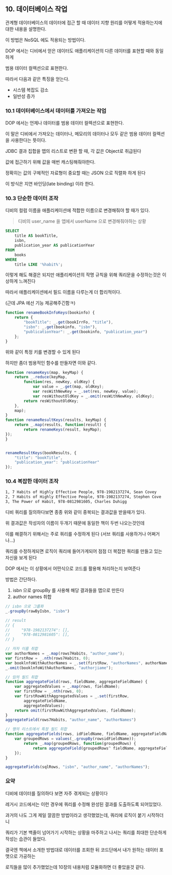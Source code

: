 ## 10. 데이터베이스 작업 


관계형 데이터베이스의 데이터에 접근 할 때 데이터 지향 원리를 어떻게 적용하는지에 대한 내용을 설명한다.

이 방법은 NoSQL 에도 적용되는 방법이다.

DOP 에서는 디비에서 얻은 데이터도 애플리케이션의 다른 데이터를 표현할 때와 동일하게

범용 데이터 컬렉션으로 표현한다.

따라서 다음과 같은 특징을 얻는다.

- 시스템 복잡도 감소
- 일반성 증가


### 10.1 데이터베이스에서 데이터를 가져오는 작업

DOP 에서는 언제나 데이터를 범용 데이터 컬렉션으로 표현한다.

이 말은 디비에서 가져오는 데이터나, 메모리의 데이터나 모두 같은 범용 데이터 컬렉션을 사용한다는 뜻이다.


JDBC 결과 집합을 맵의 리스트로 변환 할 때, 각 값은 Object로 취급된다

값에 접근하기 위해 값을 매번 캐스팅해줘야한다.

정확히는 값의 구체적인 자료형이 중요할 때는 JSON 으로 직렬화 하게 된다

이 방식은 지연 바인딩(late binding) 이라 한다.

### 10.3 단순한 데이터 조작

디비의 컬럼 이름을 애플리케이션에 적합한 이름으로 변경해줘야 할 때가 있다.

> 디비의 user_name 을 앱에서 userName 으로 변경해줘야하는 상황

```sql
SELECT
    title AS bookTitle,
    isbn,
    publication_year AS publicationYear
FROM
    books
WHERE 
    title LIKE '%habit%';
```

이렇게 해도 해결은 되지만 애플리케이션의 작명 규칙을 위해 쿼리문을 수정하는것은 이상하게 느껴진다


따라서 애플리케이션에서 필드 이름을 다루는게 더 합리적이다.

(근데 JPA 에선 기능 제공해주긴함ㅋ)

```js
function renameBookInfoKeys(bookinfo) {
    return {
        "bookTitle": _.get(bookIrrFo, "title"),
        "isbn": _.get(bookinfo, "isbn"),
        "publicationYear": _.get(bookinfo, "publication_year")
    };
}
```

위와 같이 특정 키를 변경할 수 있게 된다

하지만 좀더 범용적인 함수를 만들자면 이와 같다.

```js
function renameKeys(map, keyMap) {
    return _.reduce(keyMap,
        function(res, newKey, oldKey) {
            var value = _.get(map, oldKey);
            var resWithNewKey = _.set(res, newKey, value);
            var resWithoutOldKey = _.omit(resWithNewKey, oldKey);
        return resWithoutOldKey;
    },
    map);
}
function renameResultKeys(results, keyMap) {
    return _.map(results, function(result) {
        return renameKeys(result, keyMap);
});
}


renameResultKeys(bookResults, {
    "title": "bookTitle",
    "publication_year": "publicationYear"
});
```

### 10.4 복잡한 데이터 조작

```bash
1, 7 Habits of Highly Effective People, 978-1982137274, Sean Covey
2, 7 Habits of Highly Effective People, 978-1982137274, Stephen Cove
3, The Power of Habit, 978-0812981605, Charles Duhigg
```

디비 쿼리를 질의하다보면 종종 위와 같이 중복되는 결과값을 받을때가 있다.

위 결과값은 작성자의 이름이 두개기 때문에 동일한 책이 두번 나오는것인데

이를 해결하기 위해서는 주로 쿼리를 수정하게 된다 (서브 쿼리를 사용하거나 어쩌거나...)

쿼리를 수정하게되면 로직이 쿼리에 들어가게되어 점점 더 복잡한 쿼리를 만들고 있는 자신을 보게 된다

DOP 에서는 이 상황에서 어떤식으로 코드를 활용해 처리하는지 보여준다


방법은 간단하다. 

1. isbn 으로 groupBy 를 사용해 해당 결과들을 맵으로 만든다
2. author names 취합


```js
// isbn 으로 그룹화
_.groupBy(rawByIsbn, "isbn")

// result
// {
//     "978-1982137274": [],
//     "978-0812981605": [],
// }
```

```js
// 저자 이름 취합
var authorNames = _.map(rows7Habits, "author_name");
var firstRow = _.nth(rows7Habits, 0);
var booklnfoWithAuthorNames = _.set(firstRow, "authorNames", authorNames);
_.omit(booklnfoWithAuthorNames, "authorjiame");
```


```js
// 임의 필드 취합
function aggregateField(rows, fieldName, aggregateFieldName) {
    var aggregatedValues = _.map(rows, fieldName);
    var firstRow = _.nth(rows, 0);
    var firstRowWithAggregatedValues = _.set(firstRow,
        aggregateFieldName,
        aggregatedValues);
    return omit(firstRowWithAggregatedValues, fieldName);
}
aggregateField(rows7Habits, "author_name", "authorNames")
```

```js
// 행의 리스트에서 특정 필드 취합
function aggregateFields(rows, idFieldName, fieldName, aggregateFieldName) {
    var groupedRows = values(_.groupBy(rowsidFieldName));
        return _.map(groupedRows, function(groupedRows) {
            return aggregateField(groupedRows^ fieldName, aggregateFieldName);
    });
}

aggregateFields(sqlRows, "isbn", "author_name", "authorNames");
```





### 요약
디비에 데이터를 질의하다 보면 자주 겪게되는 상황이다

레거시 코드에서는 이런 경우에 쿼리를 수정해 완성된 결과를 도출하도록 되어있었다.

과거의 나도 그게 제일 깔끔한 방법이라고 생각했었는데, 쿼리에 로직이 붙기 시작하더니

쿼리가 기본 백줄이 넘어가기 시작하는 상황을 마주하고 나서는 쿼리를 최대한 단순하게 작성는 습관이 들었다.

결국엔 책에서 소개한 방법대로 데이터를 조회한 뒤 코드단에서 내가 원하는 데이터 포맷으로 가공하는 

로직들을 많이 추가했었는데 10장의 내용처럼 모듈화하면 더 좋았을것 같다.


